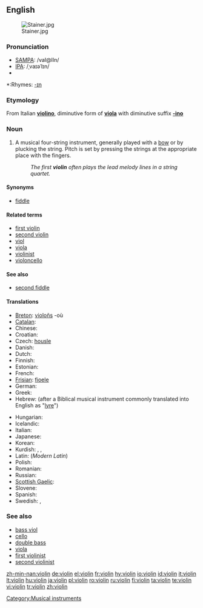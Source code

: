 {{wikipedia}}
==English==
[[Image:Stainer.jpg|thumb]]

===Pronunciation===
*[[SAMPA]]: /vaI@lIn/
*[[IPA]]: /ˌvaɪəˈlɪn/
*{{audio|en-us-violin.ogg|Audio (US)}}

*:Rhymes: [[Rhymes:English:-ɪn|-ɪn]]

===Etymology===
From Italian '''[[violino]]''', diminutive form of '''[[viola]]''' with diminutive suffix '''[[-ino]]'''

===Noun===
{{en-noun}}

# A musical four-string instrument, generally played with a [[bow]] or by plucking the string.  Pitch is set by pressing the strings at the appropriate place with the fingers.
#: ''The first '''violin''' often plays the lead melody lines in a string quartet.''

====Synonyms====
*[[fiddle]]

====Related terms====
*[[first violin]]
*[[second violin]]
*[[viol]]
*[[viola]]
*[[violinist]]
*[[violoncello]]

====See also====
*[[second fiddle]]

====Translations====
{{trans-top|string istrument}}
*[[Breton]]: [[violoñs]] {{m}} -où {{p}}
*[[Catalan]]: {{t+|ca|violí|m}}
*Chinese: {{t|cmn|小提琴|tr=xiaotiqin|sc=Hani|xs=Mandarin}}
*Croatian: {{t-|hr|violina|f}}
* Czech: [[housle]] {{f|p}}
*Danish: {{t-|da|violin|c}}
*Dutch: {{t+|nl|viool}}
*Finnish: {{t+|fi|viulu}}
*Estonian: {{t+|et|viiul}}
*French: {{t+|fr|violon|m}}
*[[Frisian]]: [[fioele]]
*German: {{t+|de|Geige|f}}
*Greek: {{t-|el|βιολί|n|tr=biolí|sc=Grek}}
*Hebrew: {{t-|he|כינור|tr=Kinor|sc=Hebr}} (after a Biblical musical instrument commonly translated into English as "[[lyre]]") {{m}}
{{trans-mid}}
*Hungarian: {{t-|hu|hegedű}}
*Icelandic: {{t+|is|fiðla|f}}
*Italian: {{t+|it|violino|m}}
*Japanese: {{t+|ja|バイオリン|tr=baiorin|sc=Jpan}}
*Korean: {{t-|ko|바이올린|tr=baiollin|sc=Hang}}
*Kurdish: {{t|ku|keman|f}}, {{t|ku|kemançe|f}}, {{t|ku|viyolîn|f}}
*Latin: (''Modern Latin'') {{t|la|violinum}}
*Polish: {{t|pl|skrzypce|p}}
*Romanian: {{t-|ro|vioară|f}}
*Russian: {{t|ru|скрипка|f|tr=skripka|sc=Cyrl}}
*[[Scottish Gaelic]]: {{t-|gd|fidheall|f|xs=Scottish Gaelic}}
*Slovene: {{t+|sl|f|tr=violina}}
*Spanish: {{t-|es|violín|m}}
*Swedish: {{t|sv|fiol}}, {{t-|sv|violin}}
{{trans-bottom}}

===See also===
*[[bass viol]]
*[[cello]]
*[[double bass]]
*[[viola]]
*[[first violinist]]
*[[second violinist]]

[[Category:Musical instruments]]

[[zh-min-nan:violin]]
[[de:violin]]
[[el:violin]]
[[fr:violin]]
[[hy:violin]]
[[io:violin]]
[[id:violin]]
[[it:violin]]
[[lt:violin]]
[[hu:violin]]
[[ja:violin]]
[[pl:violin]]
[[ro:violin]]
[[ru:violin]]
[[fi:violin]]
[[ta:violin]]
[[te:violin]]
[[vi:violin]]
[[tr:violin]]
[[zh:violin]]
